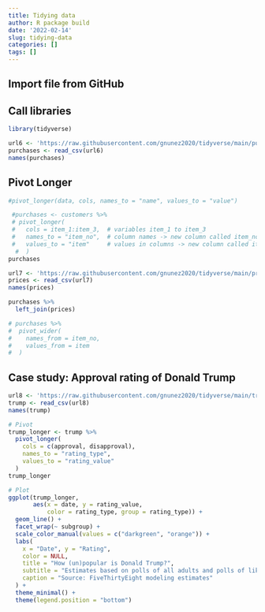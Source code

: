 ```yaml
---
title: Tidying data
author: R package build
date: '2022-02-14'
slug: tidying-data
categories: []
tags: []
---
```


## Import file from GitHub

## Call libraries
```r
library(tidyverse)
```

```r
url6 <- 'https://raw.githubusercontent.com/gnunez2020/tidyverse/main/purchases.csv'
purchases <- read_csv(url6)
names(purchases)
```

## Pivot Longer

```r
#pivot_longer(data, cols, names_to = "name", values_to = "value")
```

```r
 #purchases <- customers %>%
 # pivot_longer(
 #   cols = item_1:item_3,  # variables item_1 to item_3
 #   names_to = "item_no",  # column names -> new column called item_no
 #   values_to = "item"     # values in columns -> new column called item
  #  )
purchases
```

```r
url7 <- 'https://raw.githubusercontent.com/gnunez2020/tidyverse/main/prices.csv'
prices <- read_csv(url7)
names(prices)
```

```r
purchases %>%
  left_join(prices)
```

```r
# purchases %>%
#  pivot_wider(
#    names_from = item_no,
#    values_from = item
#  )
```

## Case study: Approval rating of Donald Trump

```r
url8 <- 'https://raw.githubusercontent.com/gnunez2020/tidyverse/main/trump.csv'
trump <- read_csv(url8)
names(trump)
```

```r
# Pivot
trump_longer <- trump %>%
  pivot_longer(
    cols = c(approval, disapproval),
    names_to = "rating_type",
    values_to = "rating_value"
  )
trump_longer
```

```r
# Plot
ggplot(trump_longer, 
       aes(x = date, y = rating_value, 
           color = rating_type, group = rating_type)) +
  geom_line() +
  facet_wrap(~ subgroup) +
  scale_color_manual(values = c("darkgreen", "orange")) + 
  labs( 
    x = "Date", y = "Rating", 
    color = NULL, 
    title = "How (un)popular is Donald Trump?", 
    subtitle = "Estimates based on polls of all adults and polls of likely/registered voters", 
    caption = "Source: FiveThirtyEight modeling estimates" 
  ) + 
  theme_minimal() +
  theme(legend.position = "bottom")
```

